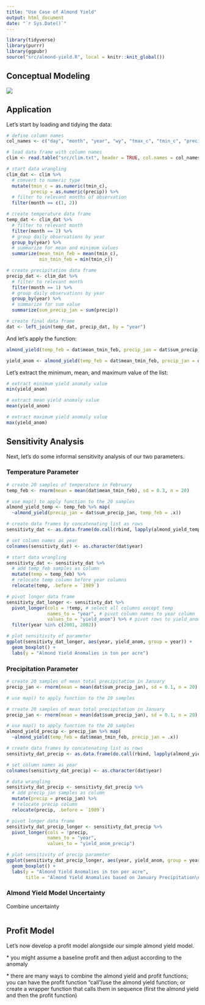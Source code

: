 ```yaml
---
title: "Use Case of Almond Yield"
output: html_document
date: "`r Sys.Date()`"
---
```


```r
library(tidyverse)
library(purrr)
library(ggpubr)
source("src/almond-yield.R", local = knitr::knit_global())
```

## Conceptual Modeling

![](almond_yield.jpg)

## Application

Let's start by loading and tidying the data:

```r
# define column names
col_names <- c("day", "month", "year", "wy", "tmax_c", "tmin_c", "precip")

# load data frame with column names
clim <- read.table("src/clim.txt", header = TRUE, col.names = col_names)

# start data wrangling
clim_dat <- clim %>%
  # convert to numeric type 
  mutate(tmin_c = as.numeric(tmin_c),
         precip = as.numeric(precip)) %>% 
  # filter to relevant months of observation
  filter(month == c(1, 2)) 

# create temperature data frame 
temp_dat <- clim_dat %>%
  # filter to relevant month 
  filter(month == 2) %>%
  # group daily observations by year
  group_by(year) %>%
  # summarize for mean and minimum values  
  summarize(mean_tmin_feb = mean(tmin_c), 
            min_tmin_feb = min(tmin_c))

# create precipitation data frame 
precip_dat <- clim_dat %>% 
  # filter to relevant month 
  filter(month == 1) %>% 
  # group daily observations by year
  group_by(year) %>%
  # summarize for sum value
  summarize(sum_precip_jan = sum(precip))

# create final data frame 
dat <- left_join(temp_dat, precip_dat, by = "year")
```

And let's apply the function:

```r
almond_yield(temp_feb = dat$mean_tmin_feb, precip_jan = dat$sum_precip_jan)
```

```r
yield_anom <- almond_yield(temp_feb = dat$mean_tmin_feb, precip_jan = dat$sum_precip_jan)
```

Let's extract the minimum, mean, and maximum value of the list:

```r
# extract minimum yield anomaly value
min(yield_anom)

# extract mean yield anomaly value
mean(yield_anom)

# extract maximum yield anomaly value
max(yield_anom)
```

## Sensitivity Analysis

Next, let's do some informal sensitivity analysis of our two parameters.

### Temperature Parameter

```r
# create 20 samples of temperature in February
temp_feb <- rnorm(mean = mean(dat$mean_tmin_feb), sd = 0.3, n = 20)

# use map() to apply function to the 20 samples 
almond_yield_temp <- temp_feb %>% map(
  ~almond_yield(precip_jan = dat$sum_precip_jan, temp_feb = .x))
```

```r
# create data frames by concatenating list as rows
sensitivty_dat <- as.data.frame(do.call(rbind, lapply(almond_yield_temp, as.vector)))

# set column names as year
colnames(sensitivty_dat) <- as.character(dat$year)

# start data wrangling
sensitivty_dat <- sensitivty_dat %>% 
  # add temp_feb samples as column
  mutate(temp = temp_feb) %>%
  # relocate temp column before year columns
  relocate(temp, .before = `1989`)

# pivot longer data frame
sensitivty_dat_longer <- sensitivty_dat %>%
  pivot_longer(cols = !temp, # select all columns except temp
               names_to = "year", # pivot column names to year column
               values_to = "yield_anom") %>% # pivot rows to yield_anom column
  filter(year %in% c(2001, 2002))
```

```r
# plot sensitivity of parameter
ggplot(sensitivty_dat_longer, aes(year, yield_anom, group = year)) + 
  geom_boxplot() + 
  labs(y = "Almond Yield Anomalies in ton per acre")

```

### Precipitation Parameter

```r
# create 20 samples of mean total precipitation in January
precip_jan <- rnorm(mean = mean(dat$sum_precip_jan), sd = 0.1, n = 20)

# use map() to apply function to the 20 samples 
```

```r
# create 20 samples of mean total precipitation in January
precip_jan <- rnorm(mean = mean(dat$sum_precip_jan), sd = 0.1, n = 20)

# use map() to apply function to the 20 samples 
almond_yield_precip <- precip_jan %>% map(
  ~almond_yield(temp_feb = dat$mean_tmin_feb, precip_jan = .x))

# create data frames by concatenating list as rows
sensitivty_dat_precip <- as.data.frame(do.call(rbind, lapply(almond_yield_precip, as.vector)))

# set column names as year
colnames(sensitivty_dat_precip) <- as.character(dat$year)

# data wrangling
sensitivty_dat_precip <- sensitivty_dat_precip %>% 
  # add precip_jan samples as column
  mutate(precip = precip_jan) %>%
  # relocate precip column 
  relocate(precip, .before = `1989`)

# pivot longer data frame
sensitivty_dat_precip_longer <- sensitivty_dat_precip %>% 
  pivot_longer(cols = !precip,
               names_to = "year",
               values_to = "yield_anom_precip")
```

```r
# plot sensitivity of precip parameter
ggplot(sensitivty_dat_precip_longer, aes(year, yield_anom, group = year)) + 
  geom_boxplot() + 
  labs(y = "Almond Yield Anomalies in ton per acre",
       title = "Almond Yield Anomalies based on January Precipitation\n")
```

### Almond Yield Model Uncertainty

Combine uncertainty

```r

```

## Profit Model

Let's now develop a profit model alongside our simple almond yield model.

\* you might assume a baseline profit and then adjust according to the anomaly  

\* there are many ways to combine the almond yield and profit functions; you can have the profit function "call"/use the almond yield function; or create a wrapper function that calls them in sequence (first the almond yield and then the profit function) 
